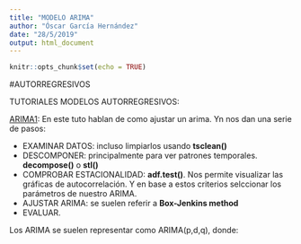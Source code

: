 ```yaml
---
title: "MODELO ARIMA"
author: "Óscar García Hernández"
date: "28/5/2019"
output: html_document
---
```


```r
knitr::opts_chunk$set(echo = TRUE)
```

#AUTORREGRESIVOS

TUTORIALES MODELOS AUTORREGRESIVOS: 

[ARIMA1](https://www.datascience.com/blog/introduction-to-forecasting-with-arima-in-r-learn-data-science-tutorials): En este tuto hablan de como ajustar un arima. Yn nos dan una serie de pasos: 

+ EXAMINAR DATOS: incluso limpiarlos usando **tsclean()**
+ DESCOMPONER: principalmente para ver patrones temporales.  **decompose()** o **stl()**
+ COMPROBAR ESTACIONALIDAD: **adf.test()**. Nos permite visualizar las gráficas de autocorrelación. Y en base a estos criterios selccionar los parámetros de nuestro ARIMA. 
+ AJUSTAR ARIMA: se suelen referir a **Box-Jenkins method**
+ EVALUAR. 


Los ARIMA se suelen representar como ARIMA(p,d,q), donde: 

